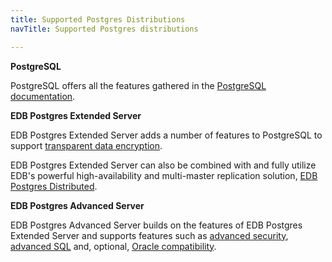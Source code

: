```yaml
---
title: Supported Postgres Distributions
navTitle: Supported Postgres distributions

---
```


**PostgreSQL**

PostgreSQL offers all the features gathered in the [PostgreSQL documentation](https://www.postgresql.org/docs/current/).

**EDB Postgres Extended Server** 

EDB Postgres Extended Server adds a number of features to PostgreSQL to support [transparent data encryption](/tde/latest).

EDB Postgres Extended Server can also be combined with and fully utilize EDB's powerful high-availability and multi-master replication solution, [EDB Postgres Distributed](/pgd/latest).

**EDB Postgres Advanced Server**

EDB Postgres Advanced Server builds on the features of EDB Postgres Extended Server and supports features such as [advanced security](/epas/latest/epas_security_guide), [advanced SQL](/epas/latest/application_programming/15_enhanced_sql_and_other_misc_features/) and, optional, [Oracle compatibility](/epas/latest/working_with_oracle_data).

